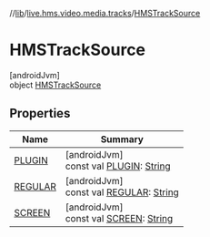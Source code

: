 //[lib](/api-reference/android/v2/home/content)/[live.hms.video.media.tracks](../index)/[HMSTrackSource](index)

# HMSTrackSource

[androidJvm]\
object [HMSTrackSource](index)

## Properties

| Name                      | Summary                                                                                                                                 |
| ------------------------- | --------------------------------------------------------------------------------------------------------------------------------------- |
| [PLUGIN](-p-l-u-g-i-n)    | [androidJvm]<br />const val [PLUGIN](-p-l-u-g-i-n): [String](https://kotlinlang.org/api/latest/jvm/stdlib/kotlin/-string/index.html)    |
| [REGULAR](-r-e-g-u-l-a-r) | [androidJvm]<br />const val [REGULAR](-r-e-g-u-l-a-r): [String](https://kotlinlang.org/api/latest/jvm/stdlib/kotlin/-string/index.html) |
| [SCREEN](-s-c-r-e-e-n)    | [androidJvm]<br />const val [SCREEN](-s-c-r-e-e-n): [String](https://kotlinlang.org/api/latest/jvm/stdlib/kotlin/-string/index.html)    |
